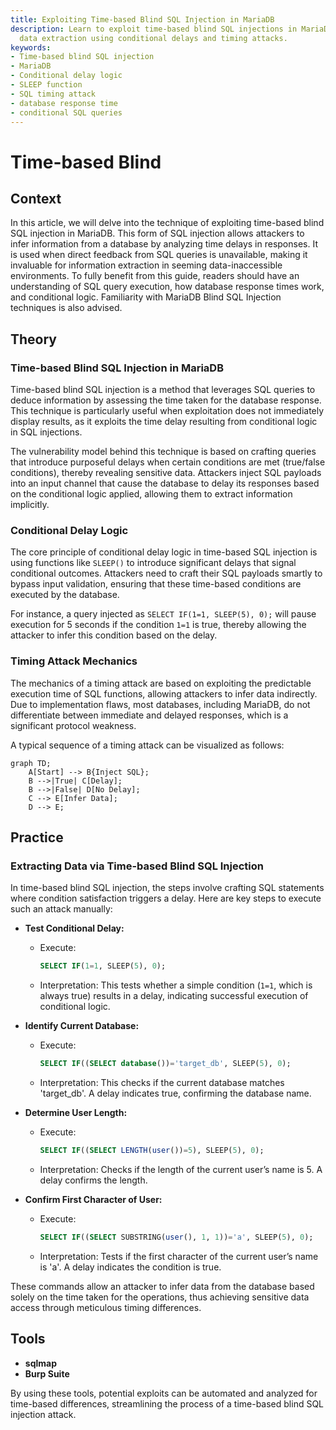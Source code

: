```yaml
---
title: Exploiting Time-based Blind SQL Injection in MariaDB
description: Learn to exploit time-based blind SQL injections in MariaDB for sensitive
  data extraction using conditional delays and timing attacks.
keywords:
- Time-based blind SQL injection
- MariaDB
- Conditional delay logic
- SLEEP function
- SQL timing attack
- database response time
- conditional SQL queries
---
```


# Time-based Blind

## Context

In this article, we will delve into the technique of exploiting time-based blind SQL injection in MariaDB. This form of SQL injection allows attackers to infer information from a database by analyzing time delays in responses. It is used when direct feedback from SQL queries is unavailable, making it invaluable for information extraction in seeming data-inaccessible environments. To fully benefit from this guide, readers should have an understanding of SQL query execution, how database response times work, and conditional logic. Familiarity with MariaDB Blind SQL Injection techniques is also advised.

## Theory

### Time-based Blind SQL Injection in MariaDB

Time-based blind SQL injection is a method that leverages SQL queries to deduce information by assessing the time taken for the database response. This technique is particularly useful when exploitation does not immediately display results, as it exploits the time delay resulting from conditional logic in SQL injections.

The vulnerability model behind this technique is based on crafting queries that introduce purposeful delays when certain conditions are met (true/false conditions), thereby revealing sensitive data. Attackers inject SQL payloads into an input channel that cause the database to delay its responses based on the conditional logic applied, allowing them to extract information implicitly.

### Conditional Delay Logic

The core principle of conditional delay logic in time-based SQL injection is using functions like `SLEEP()` to introduce significant delays that signal conditional outcomes. Attackers need to craft their SQL payloads smartly to bypass input validation, ensuring that these time-based conditions are executed by the database.

For instance, a query injected as `SELECT IF(1=1, SLEEP(5), 0);` will pause execution for 5 seconds if the condition `1=1` is true, thereby allowing the attacker to infer this condition based on the delay.

### Timing Attack Mechanics

The mechanics of a timing attack are based on exploiting the predictable execution time of SQL functions, allowing attackers to infer data indirectly. Due to implementation flaws, most databases, including MariaDB, do not differentiate between immediate and delayed responses, which is a significant protocol weakness.

A typical sequence of a timing attack can be visualized as follows:

```mermaid
graph TD;
    A[Start] --> B{Inject SQL};
    B -->|True| C[Delay];
    B -->|False| D[No Delay];
    C --> E[Infer Data];
    D --> E;
```

## Practice

### Extracting Data via Time-based Blind SQL Injection

In time-based blind SQL injection, the steps involve crafting SQL statements where condition satisfaction triggers a delay. Here are key steps to execute such an attack manually:

- **Test Conditional Delay:**
    - Execute:
      ```sql
      SELECT IF(1=1, SLEEP(5), 0);
      ```
    - Interpretation: This tests whether a simple condition (`1=1`, which is always true) results in a delay, indicating successful execution of conditional logic.

- **Identify Current Database:**
    - Execute:
      ```sql
      SELECT IF((SELECT database())='target_db', SLEEP(5), 0);
      ```
    - Interpretation: This checks if the current database matches 'target_db'. A delay indicates true, confirming the database name.

- **Determine User Length:**
    - Execute:
      ```sql
      SELECT IF((SELECT LENGTH(user())=5), SLEEP(5), 0);
      ```
    - Interpretation: Checks if the length of the current user’s name is 5. A delay confirms the length.

- **Confirm First Character of User:**
    - Execute:
      ```sql
      SELECT IF((SELECT SUBSTRING(user(), 1, 1))='a', SLEEP(5), 0);
      ```
    - Interpretation: Tests if the first character of the current user’s name is 'a'. A delay indicates the condition is true.

These commands allow an attacker to infer data from the database based solely on the time taken for the operations, thus achieving sensitive data access through meticulous timing differences.

## Tools

- **sqlmap**
- **Burp Suite**

By using these tools, potential exploits can be automated and analyzed for time-based differences, streamlining the process of a time-based blind SQL injection attack.